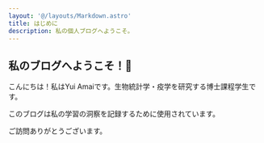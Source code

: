 ```yaml
---
layout: '@/layouts/Markdown.astro'
title: はじめに
description: 私の個人ブログへようこそ。
---
```


## 私のブログへようこそ！👋

こんにちは！私はYui Amaiです。生物統計学・疫学を研究する博士課程学生です。

このブログは私の学習の洞察を記録するために使用されています。

ご訪問ありがとうございます。
